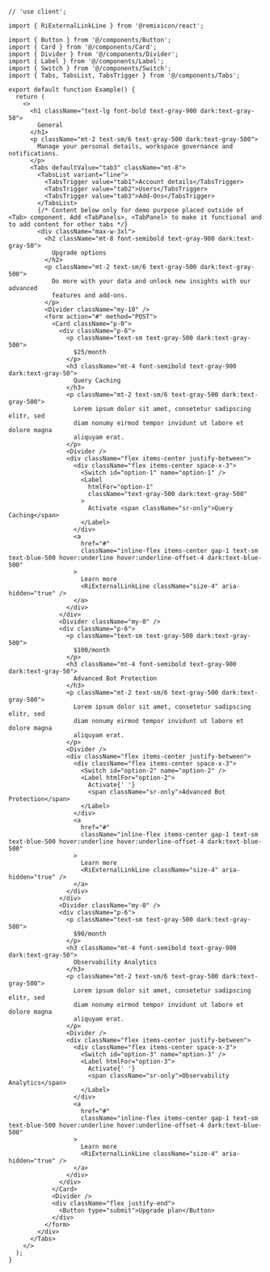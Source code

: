 ````tsx
// 'use client';

import { RiExternalLinkLine } from '@remixicon/react';

import { Button } from '@/components/Button';
import { Card } from '@/components/Card';
import { Divider } from '@/components/Divider';
import { Label } from '@/components/Label';
import { Switch } from '@/components/Switch';
import { Tabs, TabsList, TabsTrigger } from '@/components/Tabs';

export default function Example() {
  return (
    <>
      <h1 className="text-lg font-bold text-gray-900 dark:text-gray-50">
        General
      </h1>
      <p className="mt-2 text-sm/6 text-gray-500 dark:text-gray-500">
        Manage your personal details, workspace governance and notifications.
      </p>
      <Tabs defaultValue="tab3" className="mt-8">
        <TabsList variant="line">
          <TabsTrigger value="tab1">Account details</TabsTrigger>
          <TabsTrigger value="tab2">Users</TabsTrigger>
          <TabsTrigger value="tab3">Add-Ons</TabsTrigger>
        </TabsList>
        {/* Content below only for demo purpose placed outside of <Tab> component. Add <TabPanels>, <TabPanel> to make it functional and to add content for other tabs */}
        <div className="max-w-3xl">
          <h2 className="mt-8 font-semibold text-gray-900 dark:text-gray-50">
            Upgrade options
          </h2>
          <p className="mt-2 text-sm/6 text-gray-500 dark:text-gray-500">
            Do more with your data and unlock new insights with our advanced
            features and add-ons.
          </p>
          <Divider className="my-10" />
          <form action="#" method="POST">
            <Card className="p-0">
              <div className="p-6">
                <p className="text-sm text-gray-500 dark:text-gray-500">
                  $25/month
                </p>
                <h3 className="mt-4 font-semibold text-gray-900 dark:text-gray-50">
                  Query Caching
                </h3>
                <p className="mt-2 text-sm/6 text-gray-500 dark:text-gray-500">
                  Lorem ipsum dolor sit amet, consetetur sadipscing elitr, sed
                  diam nonumy eirmod tempor invidunt ut labore et dolore magna
                  aliquyam erat.
                </p>
                <Divider />
                <div className="flex items-center justify-between">
                  <div className="flex items-center space-x-3">
                    <Switch id="option-1" name="option-1" />
                    <Label
                      htmlFor="option-1"
                      className="text-gray-500 dark:text-gray-500"
                    >
                      Activate <span className="sr-only">Query Caching</span>
                    </Label>
                  </div>
                  <a
                    href="#"
                    className="inline-flex items-center gap-1 text-sm text-blue-500 hover:underline hover:underline-offset-4 dark:text-blue-500"
                  >
                    Learn more
                    <RiExternalLinkLine className="size-4" aria-hidden="true" />
                  </a>
                </div>
              </div>
              <Divider className="my-0" />
              <div className="p-6">
                <p className="text-sm text-gray-500 dark:text-gray-500">
                  $100/month
                </p>
                <h3 className="mt-4 font-semibold text-gray-900 dark:text-gray-50">
                  Advanced Bot Protection
                </h3>
                <p className="mt-2 text-sm/6 text-gray-500 dark:text-gray-500">
                  Lorem ipsum dolor sit amet, consetetur sadipscing elitr, sed
                  diam nonumy eirmod tempor invidunt ut labore et dolore magna
                  aliquyam erat.
                </p>
                <Divider />
                <div className="flex items-center justify-between">
                  <div className="flex items-center space-x-3">
                    <Switch id="option-2" name="option-2" />
                    <Label htmlFor="option-2">
                      Activate{' '}
                      <span className="sr-only">Advanced Bot Protection</span>
                    </Label>
                  </div>
                  <a
                    href="#"
                    className="inline-flex items-center gap-1 text-sm text-blue-500 hover:underline hover:underline-offset-4 dark:text-blue-500"
                  >
                    Learn more
                    <RiExternalLinkLine className="size-4" aria-hidden="true" />
                  </a>
                </div>
              </div>
              <Divider className="my-0" />
              <div className="p-6">
                <p className="text-sm text-gray-500 dark:text-gray-500">
                  $90/month
                </p>
                <h3 className="mt-4 font-semibold text-gray-900 dark:text-gray-50">
                  Observability Analytics
                </h3>
                <p className="mt-2 text-sm/6 text-gray-500 dark:text-gray-500">
                  Lorem ipsum dolor sit amet, consetetur sadipscing elitr, sed
                  diam nonumy eirmod tempor invidunt ut labore et dolore magna
                  aliquyam erat.
                </p>
                <Divider />
                <div className="flex items-center justify-between">
                  <div className="flex items-center space-x-3">
                    <Switch id="option-3" name="option-3" />
                    <Label htmlFor="option-3">
                      Activate{' '}
                      <span className="sr-only">Observability Analytics</span>
                    </Label>
                  </div>
                  <a
                    href="#"
                    className="inline-flex items-center gap-1 text-sm text-blue-500 hover:underline hover:underline-offset-4 dark:text-blue-500"
                  >
                    Learn more
                    <RiExternalLinkLine className="size-4" aria-hidden="true" />
                  </a>
                </div>
              </div>
            </Card>
            <Divider />
            <div className="flex justify-end">
              <Button type="submit">Upgrade plan</Button>
            </div>
          </form>
        </div>
      </Tabs>
    </>
  );
}

````